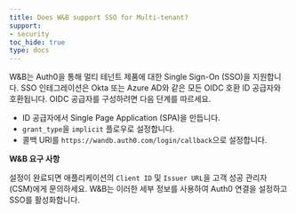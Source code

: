 ```yaml
---
title: Does W&B support SSO for Multi-tenant?
support:
- security
toc_hide: true
type: docs
---
```


W&B는 Auth0을 통해 멀티 테넌트 제품에 대한 Single Sign-On (SSO)을 지원합니다. SSO 인테그레이션은 Okta 또는 Azure AD와 같은 모든 OIDC 호환 ID 공급자와 호환됩니다. OIDC 공급자를 구성하려면 다음 단계를 따르세요.

* ID 공급자에서 Single Page Application (SPA)을 만듭니다.
* `grant_type`을 `implicit` 플로우로 설정합니다.
* 콜백 URI를 `https://wandb.auth0.com/login/callback`으로 설정합니다.

**W&B 요구 사항**

설정이 완료되면 애플리케이션의 `Client ID` 및 `Issuer URL`을 고객 성공 관리자 (CSM)에게 문의하세요. W&B는 이러한 세부 정보를 사용하여 Auth0 연결을 설정하고 SSO를 활성화합니다.
